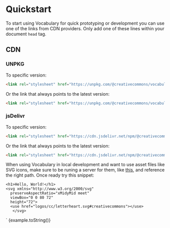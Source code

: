 
<Meta title="Vocabulary/Quickstart" />

# Quickstart

To start using Vocabulary for quick prototyping or development you can use one of the links from CDN providers. Only add one of these lines within your document `head` tag.

## CDN

### UNPKG

To specific version:

```html
<link rel="stylesheet" href="https://unpkg.com/@creativecommons/vocabulary@1.0.0-beta.6/css/vocabulary.css">
```
Or the link that always points to the latest version:

```html
<link rel="stylesheet" href="https://unpkg.com/@creativecommons/vocabulary/css/vocabulary.css">
```

### jsDelivr

To specific version:

```html
<link rel="stylesheet" href="https://cdn.jsdelivr.net/npm/@creativecommons/vocabulary@1.0.0-beta.6/css/vocabulary.css">
```
Or the link that always points to the latest version:

```html
<link rel="stylesheet" href="https://cdn.jsdelivr.net/npm/@creativecommons/vocabulary/css/vocabulary.css">
```

When using Vocabulary in local development and want to use asset files like SVG icons, make sure to be runing a server for them, like [this](https://www.npmjs.com/package/http-server), and reference the right path. Once ready try this snippet:

    <h1>Hello, World!</h1>
    <svg xmlns="http://www.w3.org/2000/svg"
      preserveAspectRatio="xMidyMid meet"
      viewBox="0 0 80 72"
      height="72">
      <use href="logos/cc/letterheart.svg#creativecommons"></use>
	   </svg>
  </div>`

<Preview mdxSource={example}>
	<Story name="Hello World" height="170px">
		{example.toString()}
	</Story>
</Preview>
